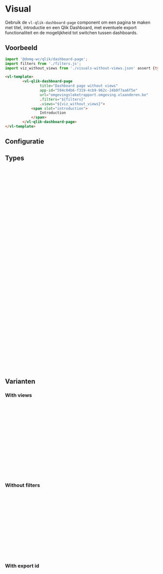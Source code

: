
# Visual

<CustomDocMetaData id="qlik-qlik-dashboard-page" />

Gebruik de <code>vl-qlik-dashboard-page</code> component om een pagina te maken met titel, introductie en een Qlik
Dashboard, met eventuele export functionaliteit en de mogelijkheid tot switchen tussen dashboards.


## Voorbeeld

```js
import '@domg-wc/qlik/dashboard-page';
import filters from './filters.js';
import viz_without_views from './visuals-without-views.json' assert {type: 'json'}
```

```html
<vl-template>
        <vl-qlik-dashboard-page
                title="Dashboard page without views"
                app-id="594c04b6-f319-4cb9-962c-24b0f7aa6f5e"
                url="omgevingsloketrapport.omgeving.vlaanderen.be"
                .filters="${filters}"
                .views="${viz_without_views}">
            <span slot="introduction">
                Introduction
            </span>
        </vl-qlik-dashboard-page>
</vl-template>
```

<Canvas of={VlQlikDashboardPageStories.QlikDashboardPageWithoutViews} />


## Configuratie

<ArgTypes of={VlQlikDashboardPageStories.QlikDashboardPageWithoutViews} />


## Types

```ts
export type Filter = {
    id: string,
    filter: FilterObj
}

type FilterObj = {
    name: string,
    fieldQualifier: string,
    field: string,
    nrOfValues: number
}

export type DashboardVisualization = {
    type: string,
    id: string,
    height: string,
    width?: string,
    label: string,
    "align-label"?: string,
    "align-visual"?: string,
    colSize?: number,
    properties?: object,
    options?: object
}

export type InfoblockVisualization = {
    title: string,
    icon: string,
    type: string,
    id: string,
    height: string,
    width?: string,
    align: string,
    colSize?: number,
    properties?: object
    visuals?: InfoblockVisualization[][]
}

export type Views = {
    [key: string]: {
        order: number
        label: string,
        visualisations: DashboardVisualization[][]
    },
}
```


## Varianten

### With views

```js
import '@domg-wc/qlik/dashboard-page';
import filters from './filters.js';
import viz_with_views from './visuals-with-views.json' assert {type: 'json'}
```

```html
<vl-template>
        <vl-qlik-dashboard-page
                title="Dashboard page with views"
                app-id="594c04b6-f319-4cb9-962c-24b0f7aa6f5e"
                url="omgevingsloketrapport.omgeving.vlaanderen.be"
                .filters="${filters}"
                .views="${viz_with_views}">
            <span slot="introduction">
                Introduction
            </span>
        </vl-qlik-dashboard-page>
</vl-template>
```

<Canvas of={VlQlikDashboardPageStories.QlikDashboardPageWithViews} />

### Without filters

```js
import '@domg-wc/qlik/dashboard-page';
import viz_with_views from './visuals-with-views.json' assert {type: 'json'}
```

```html
<vl-template>
        <vl-qlik-dashboard-page
                title="Dashboard page without views"
                app-id="594c04b6-f319-4cb9-962c-24b0f7aa6f5e"
                url="omgevingsloketrapport.omgeving.vlaanderen.be"
                .views="${viz_with_views}">
            <span slot="introduction">
                Introduction
            </span>
        </vl-qlik-dashboard-page>
</vl-template>
```

<Canvas of={VlQlikDashboardPageStories.QlikDashboardPageWithoutFilters} />

### With export id

```js
import '@domg-wc/qlik/dashboard-page';
import filters from './filters.js';
import viz_with_views from './visuals-with-views.json' assert {type: 'json'}
```

```html
<vl-template>
        <vl-qlik-dashboard-page
                title="Dashboard page without views"
                app-id="594c04b6-f319-4cb9-962c-24b0f7aa6f5e"
                url="omgevingsloketrapport.omgeving.vlaanderen.be"
                export-id="cTTaQLd"
                .filters="${filters}"
                .views="${viz_with_views}">
            <span slot="introduction">
                Introduction
            </span>
        </vl-qlik-dashboard-page>
</vl-template>
```

<Canvas of={VlQlikDashboardPageStories.QlikDashboardPageWithExportId} />
